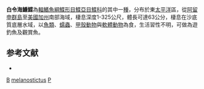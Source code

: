 {{Speciesbox
| taxon = Psettichthys melanostictus
| image = Psettichthys melanostictus.gif
| image_width = 250px
| image_caption = 白令海鰜鰈
| status = NE
| status_system = IUCN3.1
| binomial_authority = [[Girard|Girard]], 1854
}}

'''白令海鰜鰈'''為[[輻鰭魚綱|輻鰭魚綱]][[鰈形目|鰈形目]][[鰈亞目|鰈亞目]][[鰈科|鰈科]]的其中一[[種|種]]，分布於東[[太平洋|太平洋]]區，從[[阿留申群島|阿留申群島]]至[[美國|美國]][[加州|加州]]南部海域，棲息深度1-325公尺，體長可達63公分，棲息在沙底質底層水域，以[[魚類|魚類]]、[[蠕蟲|蠕蟲]]、[[甲殼動物|甲殼動物]]與[[軟體動物|軟體動物]]為食，生活習性不明，可做為遊釣魚及觀賞魚。

==参考文献==
*{{FishBase_species|genus=Psettichthys|species=melanostictus|year=2014|month=3}}

{{魚類小作品}}
{{Taxonbar}}
[[Category:觀賞魚|B]]
[[Category:鰜鰈屬|melanostictus]]
[[Category:1854年描述的魚類|P]]
